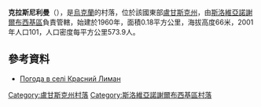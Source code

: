 {{coord|48|43|16|N|38|58|7|E|scale:100000|display=title}}

'''克拉斯尼利曼'''（{{lang-uk|Красний Лиман}}），是[[烏克蘭|烏克蘭]]的村落，位於該國東部[[盧甘斯克州|盧甘斯克州]]，由[[斯洛維亞諾謝爾布西基區|斯洛維亞諾謝爾布西基區]]負責管轄，始建於1960年，面積0.18平方公里，海拔高度66米，2001年人口101，人口密度每平方公里573.9人。

==參考資料==
* [http://weather.in.ua/ua/lyganskaja/12034 Погода в селі Красний Лиман] {{Wayback|url=http://weather.in.ua/ua/lyganskaja/12034 |date=20200715190822 }}

{{DEFAULTSORT:Красний Лиман}}
[[Category:盧甘斯克州村落|Category:盧甘斯克州村落]]
[[Category:斯洛維亞諾謝爾布西基區村落|Category:斯洛維亞諾謝爾布西基區村落]]


{{Luhansk-geo-stub}}